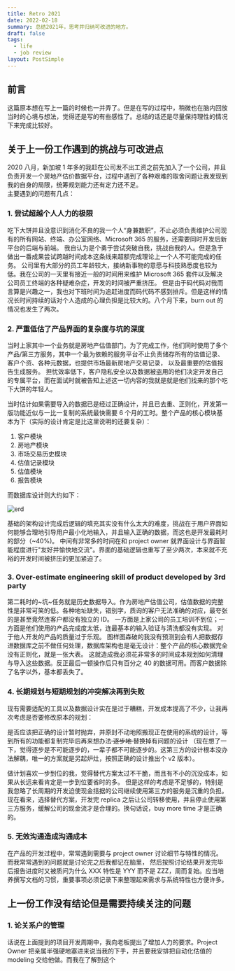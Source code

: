 ```yaml
---
title: Retro 2021
date: 2022-02-18
summary: 总结2021年，思考并归纳可改进的地方。
draft: false
tags:
  - life
  - job review
layout: PostSimple
---
```


## 前言

这篇原本想在写上一篇的时候也一并弄了。但是在写的过程中，稍微也在脑内回放当时的心境与想法，觉得还是写的有些感性了。总结的话还是尽量保持理性的情况下来完成比较好。

<TOCInline toc={props.toc} asDisclosure />

## 关于上一份工作遇到的挑战与可改进点

2020 八月，新加坡 1 年多的我赶在公司发不出工资之前先加入了一个公司，并且负责开发一个房地产估价数据平台，过程中遇到了各种艰难的取舍问题让我发现到我的自身的局限，统筹规划能力还有定力还不足。\
主要遇到的问题有几点：

### 1. 尝试超越个人人力的极限

吃下大饼并且没意识到消化不良的我一个人“身兼数职”，不止必须负责维护公司现有的所有网站、终端、办公室网络、Microsoft 365 的服务，还需要同时开发后新平台的后端与前端。
我自认为是个勇于尝试突破自我，挑战自我的人。但是急于做出一番成果尝试跨越时间成本这条线来超额完成理论上一个人不可能完成的任务。
公司里有大部分的员工年龄较大，接纳新事物的意愿与科技熟悉度也较为低。我在公司的一天里有接近一般的时间用来维护 Microsoft 365 套件以及解决公司员工终端的各种疑难杂症，开发的时间被严重挤压。
但是由于码代码对我而言算是兴趣之一，我也对下班时间为追赶进度而码代码不感到排斥。但是这样的情况长时间持续的话对个人造成的心理负担是比较大的。八个月下来，burn out 的情况也发生了两次。

### 2. 严重低估了产品界面的复杂度与坑的深度

当时上家其中一个业务就是房地产估值部门。为了完成工作，他们同时使用了多个产品/第三方服务，其中一个最为依赖的服务平台不止负责储存所有的估值记录、客户个资、各种元数据，也提供市场最新房地产交易记录，
以及最重要的估值报告生成服务。
担忧效率低下，客户隐私安全以及数据被盗用的他们决定开发自己的专属平台，而在面试时就被告知上述这一切内容的我就是就是他们找来的那个吃下大饼的年轻人。

当时估计如果需要导入的数据已是经过正确设计，并且已去重、正则化，开发第一版功能近似与一比一复制的系统最快需要 6 个月的工时。整个产品的核心模块基本为下（实际的设计肯定是比这里说明的还要复杂）：

1. 客户模块
1. 房地产模块
1. 市场交易历史模块
1. 估值记录模块
1. 估值模块
1. 报告模块

而数据库设计则大约如下：

<Zoom>
  <Image alt="erd" src="/static/images/retro-2021/rivs-collapsed.png" height={1814} width={2800} />
</Zoom>

基础的架构设计完成后逻辑的填充其实没有什么太大的难度，挑战在于用户界面如何能够合理地引导用户最小化地输入，并且输入正确的数据，而这也是开发最耗时的部分（~40%)。
中间有非常多的时间在和 project owner 就界面设计与界面智能程度进行"友好并愉快地交流"。界面的基础逻辑也重写了至少两次，本来就不充裕的开发时间被挤压的更加紧迫了。

### 3. Over-estimate engineering skill of product developed by 3rd party

第二耗时的~坑~任务就是历史数据导入。作为房地产估值公司，估值数据的完整性是非常可笑的低。各种地址缺失，错别字，质询的客户无法准确的对应，最夸张的是甚至竟然连客户都没有独立的 ID。
一方面是上家公司的员工培训不到位；一方面是他们使用的产品完成度太低，连最基本的输入验证与清洗都没有实现。
对于他人开发的产品的质量过于乐观。
图样图森破的我没有预测到会有人把数据存进数据库之前不做任何处理，数据库架构也是毫无设计：整个产品的核心数据完全没有正则化，就是一张大表。
这就造成我必须花非常多的时间成本规划如何清理与导入这些数据。反正最后一顿操作后只有百分之 40 的数据可用。而客户数据除了名字以外，基本都丢失了。

### 4. 长期规划与短期规划的冲突解决再到失败

现有需要适配的工具以及数据设计实在是过于糟糕，开发成本提高了不少，让我再次考虑是否要修改原本的规划：

是否应该把正确的设计暂时抛弃，并原封不动地照搬现正在使用的系统的设计，等到所有的功能都复制完毕后再来想办法<del> 逐步地 </del>替换掉有问题的设计
（现在想了一下，觉得逐步是不可能逐步的，一辈子都不可能逐步的。这第三方的设计根本没办法解耦，唯一的方案就是另起炉灶，按照正确的设计推出个 v2 版本）。

做计划喜欢一步到位的我，觉得替代方案太过不干脆，而且有不小的沉没成本，如果从长远来看肯定是一步到位要省时的多。
但是这样的考虑是不足够的，特别是我忽略了长周期的开发迫使现金拮据的公司继续使用第三方的服务是沉重的负担。
现在看来，选择替代方案，开发完 replica 之后让公司转移使用，并且停止使用第三方服务，缓解公司的现金流才是合理的。换句话说，buy more time 才是正确的。

### 5. 无效沟通造成沟通成本

在产品的开发过程中，常常遇到需要与 project owner 讨论细节与特性的情况。而我常常遇到的问题就是讨论完之后我都记在脑里，
然后按照讨论结果开发完毕后报告进度时又被质问为什么 XXX 特性是 YYY 而不是 ZZZ，周而复始。应当培养撰写文档的习惯，重要事项必须记录下来整理起来需求与系统特性也方便许多。

## 上一份工作没有结论但是需要持续关注的问题

### 1. 论关系户的管理

话说在上面提到的项目开发周期中，我向老板提出了增加人力的要求。Project Owner 把亲属半强硬地塞进来说当我的下手，并且要我安排把自动化估值的 modeling 交给他做。而我在了解到这个
